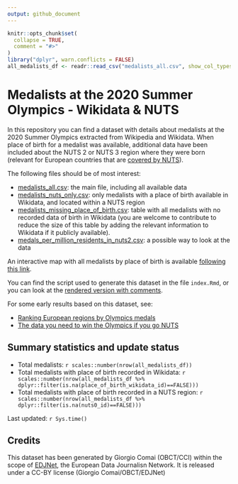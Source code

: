 ```yaml
---
output: github_document
---
```


<!-- README.md is generated from README.Rmd. Please edit that file -->

```r
knitr::opts_chunk$set(
  collapse = TRUE,
  comment = "#>"
)
library("dplyr", warn.conflicts = FALSE)
all_medalists_df <- readr::read_csv("medalists_all.csv", show_col_types = FALSE)
```

# Medalists at the 2020 Summer Olympics - Wikidata & NUTS

<!-- badges: start -->
<!-- badges: end -->


In this repository you can find a dataset with details about medalists at the 2020 Summer Olympics extracted from Wikipedia and Wikidata. When place of birth for a medalist was available, additional data have been included about the NUTS 2 or NUTS 3 region where they were born (relevant for European countries that are [covered by NUTS](https://ec.europa.eu/eurostat/web/nuts/nuts-maps)).

The following files should be of most interest:

- [medalists_all.csv](medalists_all.csv): the main file, including all available data
- [medalists_nuts_only.csv](medalists_nuts_only.csv): only medalists with a place of birth available in Wikidata, and located within a NUTS region
- [medalists_missing_place_of_birth.csv](medalists_missing_place_of_birth.csv): table with all medalists with no recorded data of birth in Wikidata (you are welcome to contribute to reduce the size of this table by adding the relevant information to Wikidata if it publicly available). 
- [medals_per_million_residents_in_nuts2.csv](medals_per_million_residents_in_nuts2.csv): a possible way to look at the data

An interactive map with all medalists by place of birth is available [following this link](https://edjnet.github.io/olympics2020nuts/medalists_map.html).

You can find the script used to generate this dataset in the file `index.Rmd`, or you can look at the [rendered version with comments](https://edjnet.github.io/olympics2020nuts/).

For some early results based on this dataset, see:

- [Ranking European regions by Olympics medals](https://www.europeandatajournalism.eu/eng/News/Data-news/Ranking-European-regions-by-Olympics-medals)
- [The data you need to win the Olympics if you go NUTS](https://medium.com/european-data-journalism-network/the-data-you-need-to-win-the-olympics-if-you-go-nuts-6d03b9df34e6)

## Summary statistics and update status

- Total medalists: `r scales::number(nrow(all_medalists_df))`
- Total medalists with place of birth recorded in Wikidata: `r scales::number(nrow(all_medalists_df %>% dplyr::filter(is.na(place_of_birth_wikidata_id)==FALSE)))`
- Total medalists with place of birth recorded in a NUTS region: `r scales::number(nrow(all_medalists_df %>% dplyr::filter(is.na(nuts0_id)==FALSE)))`

Last updated: `r Sys.time()`


## Credits

This dataset has been generated by Giorgio Comai (OBCT/CCI) within the scope of [EDJNet](europeandatajournalism.eu/), the European Data Journalisn Network. It is released under a CC-BY license (Giorgio Comai/OBCT/EDJNet)